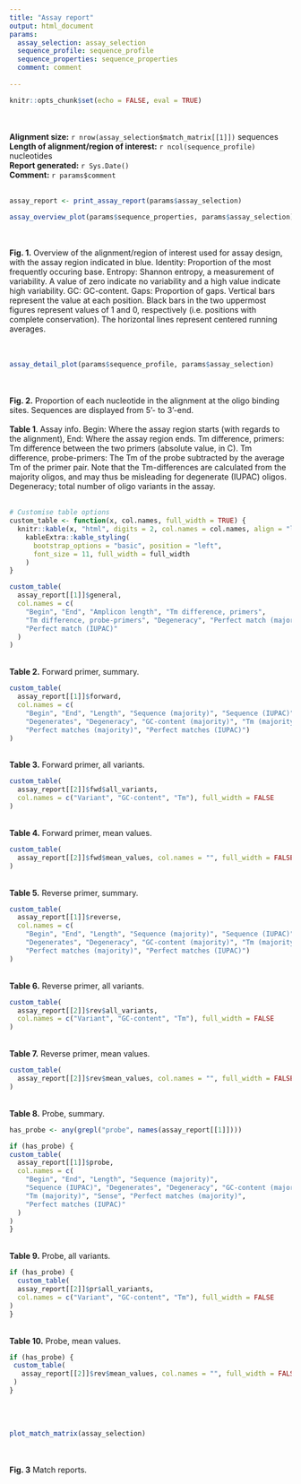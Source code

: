 ```yaml
---
title: "Assay report"
output: html_document
params: 
  assay_selection: assay_selection
  sequence_profile: sequence_profile 
  sequence_properties: sequence_properties
  comment: comment  
   
---
```


```r
knitr::opts_chunk$set(echo = FALSE, eval = TRUE)
```
<br><br>
**Alignment size:** `r nrow(assay_selection$match_matrix[[1]])` sequences
<br>
**Length of alignment/region of interest:** `r ncol(sequence_profile)` nucleotides
<br>
**Report generated:** `r Sys.Date()`
<br>
**Comment:** `r params$comment`
<br><br>
```r
assay_report <- print_assay_report(params$assay_selection)
```

```r
assay_overview_plot(params$sequence_properties, params$assay_selection)
```
<br><br>
**Fig. 1.** Overview of the alignment/region of interest used for assay design, with the assay region indicated in blue. Identity: Proportion of the most frequently occuring base. Entropy: Shannon entropy, a measurement of variability. A value of zero indicate no variability and a high value indicate high variability. GC: GC-content. Gaps: Proportion of gaps. Vertical bars represent the value at each position. Black bars in the two uppermost figures represent values of 1 and 0, respectively (i.e. positions with complete conservation). The horizontal lines represent centered running averages.   
<br><br>
```r
assay_detail_plot(params$sequence_profile, params$assay_selection)
```
<br><br>
**Fig. 2.** Proportion of each nucleotide in the alignment at the oligo binding sites. Sequences are displayed from 5'- to 3'-end. 
<br><br>
**Table 1**. Assay info. Begin: Where the assay region starts (with regards to the alignment), End: Where the assay region ends. Tm difference, primers: Tm difference between the two primers (absolute value, in C). Tm difference, probe-primers: The Tm of the probe subtracted by the average Tm of the primer pair. Note that the Tm-differences are calculated from the majority oligos, and may thus be misleading for degenerate (IUPAC) oligos. Degeneracy; total number of oligo variants in the assay.  
<br>
```r
# Customise table options 
custom_table <- function(x, col.names, full_width = TRUE) {
  knitr::kable(x, "html", digits = 2, col.names = col.names, align = "l") %>%
    kableExtra::kable_styling(
      bootstrap_options = "basic", position = "left", 
      font_size = 11, full_width = full_width
    )
}

custom_table(
  assay_report[[1]]$general, 
  col.names = c(
    "Begin", "End", "Amplicon length", "Tm difference, primers", 
    "Tm difference, probe-primers", "Degeneracy", "Perfect match (majority)", 
    "Perfect match (IUPAC)"
  )
)
```
<br>
**Table 2.** Forward primer, summary. 
```r
custom_table(
  assay_report[[1]]$forward, 
  col.names = c(
    "Begin", "End", "Length", "Sequence (majority)", "Sequence (IUPAC)", 
    "Degenerates", "Degeneracy", "GC-content (majority)", "Tm (majority)", 
    "Perfect matches (majority)", "Perfect matches (IUPAC)")
)
```
<br>
**Table 3.** Forward primer, all variants.   
```r
custom_table(
  assay_report[[2]]$fwd$all_variants,
  col.names = c("Variant", "GC-content", "Tm"), full_width = FALSE
)
```
<br>
**Table 4.** Forward primer, mean values. 
```r
custom_table(
  assay_report[[2]]$fwd$mean_values, col.names = "", full_width = FALSE
)
```
<br>
**Table 5.** Reverse primer, summary. 
```r
custom_table(
  assay_report[[1]]$reverse, 
  col.names = c(
    "Begin", "End", "Length", "Sequence (majority)", "Sequence (IUPAC)", 
    "Degenerates", "Degeneracy", "GC-content (majority)", "Tm (majority)", 
    "Perfect matches (majority)", "Perfect matches (IUPAC)")
)
```
<br>
**Table 6.** Reverse primer, all variants. 
```r
custom_table(
  assay_report[[2]]$rev$all_variants,
  col.names = c("Variant", "GC-content", "Tm"), full_width = FALSE
)

```
<br>
**Table 7.** Reverse primer, mean values.
```r
custom_table(
  assay_report[[2]]$rev$mean_values, col.names = "", full_width = FALSE
)
```
<br>
**Table 8.** Probe, summary. 
```r
has_probe <- any(grepl("probe", names(assay_report[[1]])))

if (has_probe) {
custom_table(
  assay_report[[1]]$probe, 
  col.names = c(
    "Begin", "End", "Length", "Sequence (majority)", 
    "Sequence (IUPAC)", "Degenerates", "Degeneracy", "GC-content (majority)", 
    "Tm (majority)", "Sense", "Perfect matches (majority)", 
    "Perfect matches (IUPAC)"
  )
)
}
```
<br>
**Table 9.** Probe, all variants. 
```r
if (has_probe) {
  custom_table(
  assay_report[[2]]$pr$all_variants,
  col.names = c("Variant", "GC-content", "Tm"), full_width = FALSE
)
}
```
<br>
**Table 10.** Probe, mean values. 
```r
if (has_probe) {
 custom_table(
   assay_report[[2]]$rev$mean_values, col.names = "", full_width = FALSE
 )
}
```
<br><br>
```r
plot_match_matrix(assay_selection)
```
<br><br>
**Fig. 3** Match reports. 
